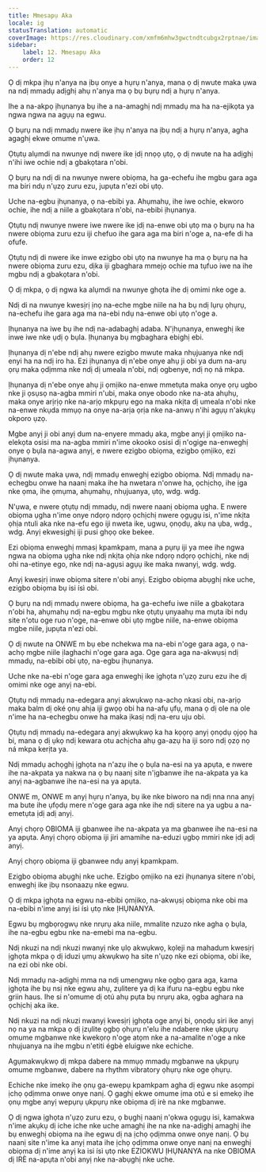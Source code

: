 ```yaml
---
title: Mmesapụ Aka
locale: ig
statusTranslation: automatic
coverImage: https://res.cloudinary.com/xmfm6mhw3gwctndtcubgx2rptnae/image/upload/v1740337243/small_cover_educacion_fundamental_a051170f1c.webp
sidebar:
    label: 12. Mmesapụ Aka
    order: 12
---
```

Ọ dị mkpa ịhụ n'anya na ịbụ onye a hụrụ n'anya, mana ọ dị nwute maka ụwa na ndị mmadụ adịghị ahụ n'anya ma ọ bụ bụrụ ndị a hụrụ n'anya.

Ihe a na-akpọ ịhụnanya bụ ihe a na-amaghị ndị mmadụ ma ha na-ejikọta ya ngwa ngwa na agụụ na egwu.

Ọ bụrụ na ndị mmadụ nwere ike ịhụ n'anya na ịbụ ndị a hụrụ n'anya, agha agaghị ekwe omume n'ụwa.

Ọtụtụ alụmdi na nwunye ndị nwere ike ịdị nnọọ ụtọ, ọ dị nwute na ha adịghị n'ihi iwe ochie ndị a gbakọtara n'obi.

Ọ bụrụ na ndị di na nwunye nwere obiọma, ha ga-echefu ihe mgbu gara aga ma biri ndụ n'ụzọ zuru ezu, jupụta n'ezi obi ụtọ.

Uche na-egbu ịhụnanya, ọ na-ebibi ya. Ahụmahụ, ihe iwe ochie, ekworo ochie, ihe ndị a niile a gbakọtara n'obi, na-ebibi ịhụnanya.

Ọtụtụ ndị nwunye nwere iwe nwere ike ịdị na-enwe obi ụtọ ma ọ bụrụ na ha nwere obiọma zuru ezu iji chefuo ihe gara aga ma biri n'oge a, na-efe di ha ofufe.

Ọtụtụ ndị di nwere ike inwe ezigbo obi ụtọ na nwunye ha ma ọ bụrụ na ha nwere obiọma zuru ezu, dịka iji gbaghara mmejọ ochie ma tụfuo iwe na ihe mgbu ndị a gbakọtara n'obi.

Ọ dị mkpa, ọ dị ngwa ka alụmdi na nwunye ghọta ihe dị omimi nke oge a.

Ndị di na nwunye kwesịrị ịnọ na-eche mgbe niile na ha bụ ndị lụrụ ọhụrụ, na-echefu ihe gara aga ma na-ebi ndụ na-enwe obi ụtọ n'oge a.

Ịhụnanya na iwe bụ ihe ndị na-adabaghị adaba. N'ịhụnanya, enweghị ike inwe iwe nke ụdị ọ bụla. Ịhụnanya bụ mgbaghara ebighị ebi.

Ịhụnanya dị n'ebe ndị ahụ nwere ezigbo mwute maka nhụjuanya nke ndị enyi ha na ndị iro ha. Ezi ịhụnanya dị n'ebe onye ahụ ji obi ya dum na-arụ ọrụ maka ọdịmma nke ndị dị umeala n'obi, ndị ogbenye, ndị nọ ná mkpa.

Ịhụnanya dị n'ebe onye ahụ ji ọmịiko na-enwe mmetụta maka onye ọrụ ugbo nke ji ọsụsọ na-agba mmiri n'ubi, maka onye obodo nke na-ata ahụhụ, maka onye arịrịọ nke na-arịọ mkpụrụ ego na maka nkịta dị umeala n'obi nke na-enwe nkụda mmụọ na onye na-arịa ọrịa nke na-anwụ n'ihi agụụ n'akụkụ okporo ụzọ.

Mgbe anyị ji obi anyị dum na-enyere mmadụ aka, mgbe anyị ji ọmịiko na-elekọta osisi ma na-agba mmiri n'ime okooko osisi dị n'ogige na-enweghị onye ọ bụla na-agwa anyị, e nwere ezigbo obiọma, ezigbo ọmịiko, ezi ịhụnanya.

Ọ dị nwute maka ụwa, ndị mmadụ enweghị ezigbo obiọma. Ndị mmadụ na-echegbu onwe ha naanị maka ihe ha nwetara n'onwe ha, ọchịchọ, ihe ịga nke ọma, ihe ọmụma, ahụmahụ, nhụjuanya, ụtọ, wdg. wdg.

N'ụwa, e nwere ọtụtụ ndị mmadụ, ndị nwere naanị obiọma ụgha. E nwere obiọma ụgha n'ime onye ndọrọ ndọrọ ọchịchị nwere ọgụgụ isi, n'ime nkịta ọhịa ntuli aka nke na-efu ego iji nweta ike, ugwu, ọnọdụ, akụ na ụba, wdg., wdg. Anyị ekwesịghị iji pusi ghọọ oke bekee.

Ezi obiọma enweghị mmasị kpamkpam, mana a pụrụ iji ya mee ihe ngwa ngwa na obiọma ụgha nke ndị nkịta ọhịa nke ndọrọ ndọrọ ọchịchị, nke ndị ohi na-etinye ego, nke ndị na-agụsi agụụ ike maka nwanyị, wdg. wdg.

Anyị kwesịrị inwe obiọma sitere n'obi anyị. Ezigbo obiọma abụghị nke uche, ezigbo obiọma bụ isi ísì obi.

Ọ bụrụ na ndị mmadụ nwere obiọma, ha ga-echefu iwe niile a gbakọtara n'obi ha, ahụmahụ ndị na-egbu mgbu nke ọtụtụ ụnyaahụ ma mụta ibi ndụ site n'otu oge ruo n'oge, na-enwe obi ụtọ mgbe niile, na-enwe obiọma mgbe niile, jupụta n'ezi obi.

Ọ dị nwute na ONWE m bụ ebe nchekwa ma na-ebi n'oge gara aga, ọ na-achọ mgbe niile ịlaghachi n'oge gara aga. Oge gara aga na-akwụsị ndị mmadụ, na-ebibi obi ụtọ, na-egbu ịhụnanya.

Uche nke na-ebi n'oge gara aga enweghị ike ịghọta n'ụzọ zuru ezu ihe dị omimi nke oge anyị na-ebi.

Ọtụtụ ndị mmadụ na-edegara anyị akwụkwọ na-achọ nkasi obi, na-arịọ maka balm dị oké ọnụ ahịa iji gwọọ obi ha na-afụ ụfụ, mana ọ dị ole na ole n'ime ha na-echegbu onwe ha maka ịkasị ndị na-eru uju obi.

Ọtụtụ ndị mmadụ na-edegara anyị akwụkwọ ka ha kọọrọ anyị ọnọdụ ọjọọ ha bi, mana ọ dị ụkọ ndị kewara otu achịcha ahụ ga-azụ ha iji soro ndị ọzọ nọ ná mkpa kerịta ya.

Ndị mmadụ achọghị ịghọta na n'azụ ihe ọ bụla na-esi na ya apụta, e nwere ihe na-akpata ya nakwa na ọ bụ naanị site n'ịgbanwe ihe na-akpata ya ka anyị na-agbanwe ihe na-esi na ya apụta.

ONWE m, ONWE m anyị hụrụ n'anya, bụ ike nke biworo na ndị nna nna anyị ma bute ihe ụfọdụ mere n'oge gara aga nke ihe ndị sitere na ya ugbu a na-emetụta ịdị adị anyị.

Anyị chọrọ OBIOMA iji gbanwee ihe na-akpata ya ma gbanwee ihe na-esi na ya apụta. Anyị chọrọ obiọma iji jiri amamihe na-eduzi ụgbọ mmiri nke ịdị adị anyị.

Anyị chọrọ obiọma iji gbanwee ndụ anyị kpamkpam.

Ezigbo obiọma abụghị nke uche. Ezigbo ọmịiko na ezi ịhụnanya sitere n'obi, enweghị ike ịbụ nsonaazụ nke egwu.

Ọ dị mkpa ịghọta na egwu na-ebibi ọmịiko, na-akwụsị obiọma nke obi ma na-ebibi n'ime anyị isi ísì ụtọ nke ỊHỤNANYA.

Egwu bụ mgbọrọgwụ nke nrụrụ aka niile, mmalite nzuzo nke agha ọ bụla, ihe na-egbu egbu nke na-emebi ma na-egbu.

Ndị nkuzi na ndị nkuzi nwanyị nke ụlọ akwụkwọ, kọleji na mahadum kwesịrị ịghọta mkpa ọ dị iduzi ụmụ akwụkwọ ha site n'ụzọ nke ezi obiọma, obi ike, na ezi obi nke obi.

Ndị mmadụ na-adịghị mma na ndị umengwụ nke ọgbọ gara aga, kama ịghọta ihe bụ nsị nke egwu ahụ, zụlitere ya dị ka ifuru na-egbu egbu nke griin haus. Ihe si n'omume dị otú ahụ pụta bụ nrụrụ aka, ọgba aghara na ọchịchị aka ike.

Ndị nkuzi na ndị nkuzi nwanyị kwesịrị ịghọta oge anyị bi, ọnọdụ siri ike anyị nọ na ya na mkpa ọ dị ịzụlite ọgbọ ọhụrụ n'elu ihe ndabere nke ụkpụrụ omume mgbanwe nke kwekọrọ n'oge atọm nke a na-amalite n'oge a nke nhụjuanya na ihe mgbu n'etiti égbè eluigwe nke echiche.

Agụmakwụkwọ dị mkpa dabere na mmụọ mmadụ mgbanwe na ụkpụrụ omume mgbanwe, dabere na rhythm vibratory ọhụrụ nke oge ọhụrụ.

Echiche nke imekọ ihe ọnụ ga-ewepụ kpamkpam agha dị egwu nke asọmpi ịchọ ọdịmma onwe onye nanị. Ọ gaghị ekwe omume ịma otú e si emekọ ihe ọnụ mgbe anyị wepụrụ ụkpụrụ nke obiọma dị irè na nke mgbanwe.

Ọ dị ngwa ịghọta n'ụzọ zuru ezu, ọ bụghị naanị n'ọkwa ọgụgụ isi, kamakwa n'ime akụkụ dị iche iche nke uche amaghị ihe na nke na-adịghị amaghị ihe bụ enweghị obiọma na ihe egwu dị na ịchọ ọdịmma onwe onye nanị. Ọ bụ naanị site n'ime ka anyị mata ihe ịchọ ọdịmma onwe onye nanị na enweghị obiọma dị n'ime anyị ka isi ísì ụtọ nke EZIOKWU ỊHỤNANYA na nke OBIOMA dị IRÈ na-apụta n'obi anyị nke na-abụghị nke uche.

